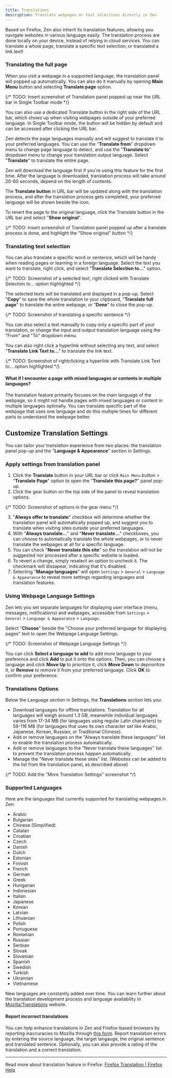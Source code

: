 ```yaml
---
title: Translations
description: Translate webpages or text selections directly in Zen
---
```



Based on Firefox, Zen also inherit its translation features, allowing you navigate websites in various language easily. The translation process are done locally on your device, instead of relying in cloud services. You can translate a whole page, translate a specific text selection, or translated a link text!

### Translating the full page

When you visit a webpage in a supported language, the translation panel will popped up automatically. You can also do it manually by opening **Main Menu** button and selecting **Translate page** option.

{/* TODO: Insert screenshot of Translation panel popped up near the URL bar in Single Toolbar mode */}

<Callout type="info" title="Translate Button">
You can also use a dedicated Translate button in the right side of the URL bar, which shows up when visiting webpages outside of your preferred language. In Single Toolbar mode, the button will be hidden by default and can be accessed after clicking the URL bar.
</Callout>

Zen detects the page languages manually and will suggest to translate it to your preferred languages. You can use the "**Translate from**" dropdown menu to change page language to detect, and use the "**Translate to**" dropdown menu to change your translation output language. Select "**Translate**" to translate the entire page.

<Callout>
Zen will download the language first if you're using this feature for the first time. After the language is downloaded, translation process will take around 20-60 seconds, depend on the length of contents.
</Callout>

The **Translate button** in URL bar will be updated along with the translation process, and after the translation process gets completed, your preferred language will be shown beside the icon. 

To revert the page to the original language, click the Translate button in the URL bar and select "**Show original**".

{/* TODO: Insert screenshot of Translation panel popped up after a translate process is done, and highlight the "Show original" button */}

### Translating text selection

You can also translate a specific word or sentence, which will be handy when reading pages or learning in a foreign language. Select the text you want to translate, right click, and select "**Translate Selection to...**" option.

{/* TODO: Screenshot of a selected text, right clicked with Translate Selection to... option highlighted */}

The selected texts will be translated and displayed in a pop-up. Select "**Copy**" to save the whole translation to your clipboard, "**Translate full page**" to translate the entire webpage, or "**Done**" to close the pop-up. 

{/* TODO: Screenshot of translating a specific sentence */}

You can also select a text manually to copy only a specific part of your translation, or change the input and output translation language using the "From" and "To" dropdown menu.

You can also right click a hyperlink without selecting any text, and select "**Translate Link Text to...**" to translate the link text.

{/* TODO: Screenshot of rightclicking a hyperlink with Translate Link Text to... option highlighted */}

#### What if I encounter a page with mixed languages or contents in multiple languages?

The translation feature primarily focuses on the main language of the webpage, so it might not handle pages with mixed languages or content in multiple languages optimally. You can translate specific part of the webpage that uses one language and do this multiple times for different parts to understand the webpage better.

## Customize Translation Settings

You can tailor your translation experience from two places: the translation panel pop-up and the "**Language & Appearance**" section in Settings.

### Apply settings from translation panel

1. Click the **Translate** button in your URL bar or click `Main Menu` button >  "**Translate Page**" option to open the "**Translate this page?**" panel pop-up.
2. Click the gear button on the top side of the panel to reveal translation options.

{/* TODO: Screenshot of options in the gear menu */}

3. "**Always offer to translate**" checkbox will determine whether the translation panel will automatically popped up, and suggest you to translate when visiting sites outside your preferred languages.
4. With "**Always translate...**" and "**Never translate...**" checkboxes, you can choose to automatically translate the whole webpages, or to never translate the webpages at all for a specific language.
5. You can check "**Never translate this site**" so the translation will not be suggested nor processed after a specific website is loaded.
6. To revert a change, simply reselect an option to uncheck it. The checkmark will dissapear, indicating that it's disabled.
6. Selecting "**Manage languages**" will open `Settings` > `General` > `Language & Appearance` to reveal more settings regarding languages and translation features.

### Using Webpage Language Settings

Zen lets you set separate languages for displaying user interface (menu, messages, notifications) and webpages, accessible from `Settings` > `General` > `Language & Appearance` > `Language`. 

Select "**Choose**" beside the "Choose your preferred language for displaying pages" text to open the Webpage Language Settings.

{/* TODO: Screenshot of Webpage Language Settings */}

You can click **Select a language to add** to add more language to your preference and click **Add** to put it onto the options. Then, you can choose a language and click **Move Up** to prioritize it, click **Move Down** to deprioritize it, or **Remove** to remove it from your preferred language. Click **OK** to confirm your preference.

### Translations Options

Below the Language section in Settings, the **Translations** section lets you: 
- Download languages for offline translations. Translation for all languages will weigh around 1.3 GB, meanwhile individual languages varies from 17-34 MB (for languages using regular Latin characters) to 59-116 MB (for languages that uses its own character set like Arabic, Japanese, Korean, Russian, or Traditional Chinese).
- Add or remove languages on the "Always translate these languages" list to enable the translation process automatically.
- Add or remove languages to the "Never translate these languages" list to prevent the translation process happen automatically.
- Manage the "Never translate these sites" list. (Websites can be added to the list from the translation panel, as described above)

{/* TODO: Add the "More Translation Settings" screenshot */}

### Supported Languages

Here are the languages that currently supported for translating webpages in Zen:
- Arabic
- Bulgarian
- Chinese (Simplified)
- Catalan
- Croatian
- Czech
- Danish
- Dutch
- Estonian
- Finnish
- French
- German
- Greek
- Hungarian
- Indonesian
- Italian
- Japanese
- Korean
- Latvian
- Lithuanian
- Polish
- Portuguese
- Romanian
- Russian
- Serbian
- Slovak
- Slovenian
- Spanish
- Swedish
- Turkish
- Ukrainian
- Vietnamese

New languages are constantly added over time. You can learn further about the translation development process and language availability in [Mozilla/Translations](https://mozilla.github.io/translations/) website.

#### Report incorrect translations

You can help enhance translations in Zen and Firefox-based browsers by reporting inaccuracies to Mozilla through [this form](https://docs.google.com/forms/d/e/1FAIpQLSdoRWnsHX6vVnGIRyLi4Kl-p0GrmeVIioqWsTz3aVTRfLScng/viewform). Report translation errors by entering the source language, the target langauge, the original sentence and translated sentence. Optionally, you can also provide a rating of the translation and a correct translation.

---

Read more about translation feature in Firefox: [Firefox Translation | Firefox Help](https://support.mozilla.org/en-US/kb/website-translation)
